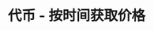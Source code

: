 ---
title: '代币 - 按时间获取价格'
openapi: '/cn/api-reference/openapi-cn.json GET /token/{chain}/{tokenAddress}/price'
---